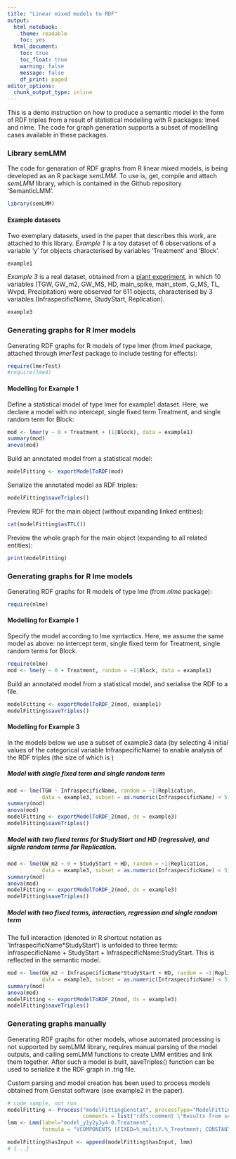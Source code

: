 ```yaml
---
title: "Linear mixed models to RDF"
output:
  html_notebook: 
    theme: readable
    toc: yes
  html_document:
    toc: true
    toc_float: true
    warning: false
    message: false
    df_print: paged
editor_options: 
  chunk_output_type: inline
---
```


This is a demo instruction on how to produce a semantic model in the form of RDF triples from a result of statistical modelling with R packages: lme4 and nlme.
The code for graph generation supports a subset of modelling cases available in these packages.

### Library semLMM
The code for genaration of RDF graphs from R linear mixed models, is being developed as an R package _semLMM_. To use is, get, compile and attach _semLMM_ library, which is contained in the Github repository 'SemanticLMM'.

```r
library(semLMM)
```

#### Example datasets
Two exemplary datasets, used in the paper that describes this work, are attached to this library. *Example 1* is a toy dataset of 6 observations of a variable 'y' for objects characterised by variables 'Treatment' and 'Block'.
```r
example1
```
*Example 3* is a real dataset, obtained from a [plant experiment](http://cropnet.pl/plantphenodb/index.php?id=250), in which 10 variables
(TGW, GW_m2, GW_MS, HD, main_spike, main_stem, G_MS, TL, Wvpd, Precipitation) were observed for 611 objects, characterised by 3 variables (InfraspecificName, StudyStart, Replication).
```r
example3
```



### Generating graphs for R lmer models
Generating RDF graphs for R models of type lmer (from *lme4* package, attached through *lmerTest* package to include testing for effects):
```r
require(lmerTest)
#require(lme4)
```

#### Modelling for Example 1

Define a statistical model of type lmer for example1 dataset. Here, we declare a model with no intercept, single fixed term Treatment, and single random term for Block:
```r
mod <- lmer(y ~ 0 + Treatment + (1|Block), data = example1)
summary(mod)
anova(mod)
```

Build an annotated model from a statistical model:
```r
modelFitting <- exportModelToRDF(mod)
```

Serialize the annotated model as RDF triples:
```r
modelFitting$saveTriples()
```

Preview RDF for the main object (without expanding linked entities):
```r
cat(modelFitting$asTTL())
```

Preview the whole graph for the main object (expanding to all related entities): 
```r
print(modelFitting)
```


### Generating graphs for R lme models
Generating RDF graphs for R models of type lme (from *nlme* package):
```r
require(nlme)
```

#### Modelling for Example 1

Specify the model according to lme syntactics. Here, we assume the same model as above: no intercept term, single fixed term for Treatment, single random terms for Block. 
```r
require(nlme)
mod <- lme(y ~ 0 + Treatment, random = ~1|Block, data = example1)
```

Build an annotated model from a statistical model, and serialise the RDF to a file.
```r
modelFitting <- exportModelToRDF_2(mod, example1)
modelFitting$saveTriples()
```


#### Modelling for Example 3
In the models below we use a subset of example3 data (by selecting 4 initial values of the categorical variable InfraspecificName) to enable analysis of the RDF triples (the size of which is )

##### Model with single fixed term and single random term
```r
mod <- lme(TGW ~ InfraspecificName, random = ~1|Replication, 
           data = example3, subset = as.numeric(InfraspecificName) < 5)
summary(mod)
anova(mod)
modelFitting <- exportModelToRDF_2(mod, ds = example3)
modelFitting$saveTriples()
```

##### Model with two fixed terms for StudyStart and HD (regressive), and signle random terms for Replication.
```r
mod <- lme(GW_m2 ~ 0 + StudyStart + HD, random = ~1|Replication, 
           data = example3, subset = as.numeric(InfraspecificName) < 5)
summary(mod)
anova(mod)
modelFitting <- exportModelToRDF_2(mod, ds = example3)
modelFitting$saveTriples()
```

##### Model with two fixed terms, interaction, regression and single random term
The full interaction (denoted in R shortcut notation as 'InfraspecificName*StudyStart') is unfolded to three terms: InfraspecificName + StudyStart + InfraspecificName:StudyStart. This is reflected in the semantic model. 

```r
mod <- lme(GW_m2 ~ InfraspecificName*StudyStart + HD, random = ~1|Replication, 
           data = example3, subset = as.numeric(InfraspecificName) < 5)
summary(mod)
anova(mod)
modelFitting <- exportModelToRDF_2(mod, ds = example3)
modelFitting$saveTriples()
```

### Generating graphs manually
Generating RDF graphs for other models, whose automated processing is not supported by semLMM library, requires manual parsing of the model outputs, and calling semLMM functions to create LMM entities and link them together. After such a model is built, saveTriples() function can be used to serialize it the RDF graph in .trig file.

Custom parsing and model creation has been used to process models obtained from Genstat software (see example2 in the paper).

```r
# code sample, not run
modelFitting <- Process("modelFittingGenstat", processType="ModelFitting", 
                        comments = list("rdfs:comment \"Results from software Genstat 19.1 (VSNi Ltd.)\""))
lmm <- Lmm(label="model_y1y2y3y4-0.Treatment", 
           formula = "VCOMPONENTS [FIXED=%_multiY.%_Treatment; CONSTANT=omit]; random = %_multiY.%_Block + %_multiY.%_units;CONSTRAINTS=positive; VSTRUCTURE [TERMS=%_multiY.%_Treatment] FACTOR=%_multiY; MODEL=ar; VSTRUCTURE [TERMS=%_multiY.%_units] FACTOR=%_multiY; MODEL=diag;")

modelFitting$hasInput <- append(modelFitting$hasInput, lmm)
# {...}
```

